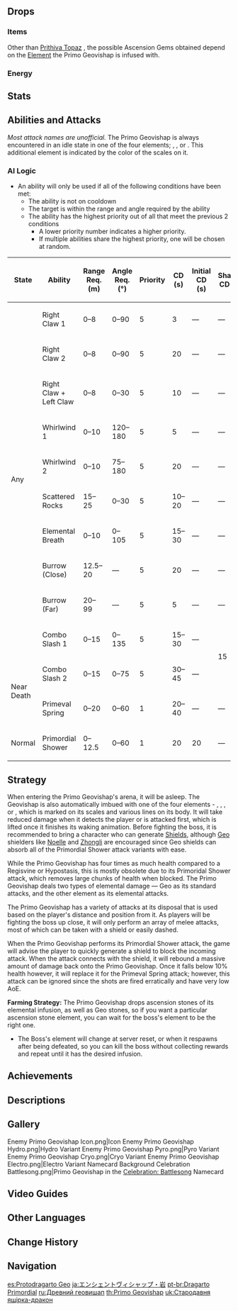 {{Enemy Infobox
|image    = <gallery>
Enemy Primo Geovishap.png|Archive
Enemy Primo Geovishap Full Artwork.png|Full Art
</gallery>
|dmgtype  = Geo
|dmgtype2 = Cryo
|dmgtype3 = Pyro
|dmgtype4 = Electro
|dmgtype5 = Hydro
|weakpoint = yes
|type     = Normal Bosses
|family   = Mystical Beasts
|group    = Vishaps
|location = [[Minlin]], [[Liyue]]
|title    = Geo Dragon Who Once Raged With the King;Long-Slumbering Earthshaker Dragon
|ability1 = Invincibility Frames
|ability2 = Elemental Conversion
|ability3 = Self HP Loss
|drops    = Juvenile Jade
}}
{{Enemy Intro}}

==Drops==
===Items===
Other than [[Prithiva Topaz]] {{Element|Geo|24}}, the possible Ascension Gems obtained depend on the [[Element]] the Primo Geovishap is infused with.
{{World Boss Rewards
|gem=Prithiva Topaz,Vajrada Amethyst,Shivada Jade,Agnidus Agate,Varunada Lazurite
|exclusive=Juvenile Jade
|sets=Berserker,Instructor,The Exile,Prayers for Wisdom,Prayers to Springtime,Prayers for Illumination,Prayers for Destiny
}}

===Energy===
{{Energy Drops
|type  = Geo
|hp1   = 66
|p1    = 1
|hp2   = 33
|p2    = 1
|hp3   = 0
|o3    = 1
}}

==Stats==
{{Enemy Stats
|res1     = Normal
|phys_res = 30%
|geo_res  = 50%

|res2       = Countered (Lasts 5s)
|resglobal2 = -40%
|phys_res2  = -20%
|geo_res2   = 0%

|res3       = Beginning of Fight
|resglobal3 = 210%
|phys_res3  = 230%
|geo_res3   = 250%

|res_title = State
|hp_ratio  = 30
|hp_type   = 1
|atk_ratio = 8
|note      = The Primo Geovishap gains '''20<nowiki>%</nowiki>''' RES to its corresponding element.
}}

==Abilities and Attacks==
''Most attack names are unofficial.''
The Primo Geovishap is always encountered in an idle state in one of the four elements; {{Pyro}}, {{Hydro}}, {{Cryo}} or {{Electro}}. This additional element is indicated by the color of the scales on it.
{{Enemy Attacks

|name_1 = Elemental-Infused Stones
|desc_1 = Certain attacks will produce stones that detonate after a few seconds delay, dealing elemental damage of the currently infused element. Although the stones themselves, when created, deal no damage, the explosion(s) that occur do deal damage. Each element has different effects on the stones:
* '''{{Color|Pyro}}:''' Explodes, dealing '''40% ATK''' as {{Color|AoE Pyro DMG}} and leaving a pool of lava in its wake, which deals '''10% ATK''' as {{Color|Pyro DoT}} to characters in the affected area.
* '''{{Color|Hydro}}:''' Cause seven small eruptions near the stone's original location that each deals '''25% ATK''' as {{Color|AoE Hydro DMG}}.
* '''{{Color|Cryo}}:''' Generates a ring of ice spikes that start from the center of the stone and propagate (up to 3 times) outward, dealing '''25% ATK''' and '''37.5% ATK''' as {{Color|Cryo DMG}} within a moderate area.
* '''{{Color|Electro}}:''' Explodes in an X-like pattern, dealing '''25% ATK''' as {{Color|Electro DMG}}.
|file_1 = Primo Geovishap Infused Stone Pyro
|caption_1 = Pyro
|file_1_2 = Primo Geovishap Infused Stone Hydro
|caption_1_2 = Hydro
|file_1_3 = Primo Geovishap Infused Stone Cryo
|caption_1_3 = Cryo
|file_1_4 = Primo Geovishap Infused Stone Electro
|caption_1_4 = Electro

|name_2 = Left Claw
|desc_2 = Claws at the player, inserting its left claw into the ground, dealing '''35% ATK''' as {{Color|Geo DMG}} both on impact and when it pulls its claw out of the ground.
|file_2 = Primo Geovishap Punch

|name_3 = Right Claw
|desc_3 = Claws in front of itself once with its right claw, dealing '''40% ATK''' as {{Color|Geo DMG}}.
|file_3 = Primo Geovishap Slash

|name_4 = Whirlwind
|desc_4 = Looks behind itself, then performs a quick spinning attack, dealing '''50% ATK''' as {{Color|AoE Geo DMG}}. This attack is heavily prioritized if any players are behind the Primo Geovishap. This attack cannot be avoided using [[Sprinting#Dash|dash]] [[Invincibility Frames|i-frames]].

|name_5 = Combo Slash
|desc_5 = Attack forward twice, and ends with a slam towards the player. Each attack deals '''40% ATK''', '''50% ATK''', and '''62.5% ATK''' respectively as {{Color|Geo DMG}}.

|name_6 = Burrow
|desc_6 = Targets outside Primo Geovishap's melee reach will cause it to submerge underground and dig towards the enemy, creating '''Elemental-Infused Stones''' as it travels. It will also deal '''25% ATK''' as {{Color|Geo DMG}} to characters on contact as it bores through the ground. Upon reaching its destination, it resurfaces and performs a slam, dealing '''75% ATK''' as {{Color|AoE Geo DMG}} upon landing.

|name_7 = Scattered Rocks
|desc_7 = Raises up its tail and scatter a number of '''Elemental-Infused Stones''' around the arena.

|name_8 = Elemental Breath
|desc_8 = Unleash a breath of pure elemental power, whilst arcing the attack in a cone-like area in front of itself, rapidly dealing '''40% ATK''', '''20% ATK''', or '''10% ATK''' as AoE DMG of the currently infused element.
|file_8 = Primo Geovishap Elemental Breath Pyro
|caption_8 = Pyro
|file_8_2 = Primo Geovishap Elemental Breath Hydro
|caption_8_2 = Hydro
|file_8_3 = Primo Geovishap Elemental Breath Cryo
|caption_8_3 = Cryo
|file_8_4 = Primo Geovishap Elemental Breath Electro
|caption_8_4 = Electro

|name_9 = Primeval Spring
|desc_9 = Spawns a barrage of '''Elemental-Infused Stones''' around itself. The attack itself deals no damage and can only be used once Primo Geovishap reaches critical health ('''20%''' Max HP).

|name_10 = Primordial Shower
|desc_10 = Unleashes a blast of pure elemental power in a huge [[AoE]] around it, dealing '''100% ATK''' as DMG of the currently infused element. DMG is greatly reduced to '''25% ATK''' when protected by a shield (independent from shield multipliers). This attack cannot be dodged with [[dash]] [[i-frames]].
* If all DMG is absorbed, the attack will rebound and the Primo Geovishap itself will lose HP.
** If the shield's element is {{Geo}} or the Primo Geovishap's currently infused element, it will lose '''15%''' Max HP
** A non-Geo shield not of the corresponding element will only cause it to lose '''5%''' Max HP.
* Once the Primo Geovishap reaches critical health ('''20%''' Max HP), it will cease to perform the Primordial Shower, and instead perform '''Primeval Spring'''.
|strat_10 = The Primo Geovishap will only perform this attack when it is front-facing the opposing character, thus a possible strategy to avoid this attack during shield downtime is to constantly run behind it, and only bait this move once a shield is ready by running in front.
|file_10 = Primo Geovishap Primordial Shower Pyro
|caption_10 = Pyro
|file_10_2 = Primo Geovishap Primordial Shower Hydro
|caption_10_2 = Hydro
|file_10_3 = Primo Geovishap Primordial Shower Cryo
|caption_10_3 = Cryo
|file_10_4 = Primo Geovishap Primordial Shower Electro
|caption_10_4 = Electro
}}

===AI Logic===
{{See also|Cooldown#Enemy Cooldowns}}
* An ability will only be used if all of the following conditions have been met:
** The ability is not on cooldown
** The target is within the range and angle required by the ability
** The ability has the highest priority out of all that meet the previous 2 conditions
*** A lower priority number indicates a higher priority.
*** If multiple abilities share the highest priority, one will be chosen at random.

{| class="wikitable"
! State !! Ability !! Range Req. (m) !! Angle Req. (°) !! Priority !! style="width:80px" | CD (s) !! Initial CD (s) !! Shared CD (s) !! Action Interval (s) !! Triggers Act. Int. !! Ignores Act. Int.
|-
| rowspan="10" | Any || Right Claw 1 || 0–8 || 0–90 || 5 || 3 || — || — || rowspan="20" | 3 || {{check|no}} || {{check|no}}
|-
| Right Claw 2 || 0–8 || 0–90 || 5 || 20 || — || — || {{check|no}} || {{check|no}}
|-
| Right Claw + Left Claw || 0–8 || 0–30 || 5 || 10 || — || — || {{check|no}} || {{check|no}}
|-
| Whirlwind 1 || 0–10 || 120–180 || 5 || 5 || — || — || {{check|no}} || {{check|yes}}
|-
| Whirlwind 2 || 0–10 || 75–180 || 5 || 20 || — || — || {{check|no}} || {{check|yes}}
|-
| Scattered Rocks || 15–25 || 0–30 || 5 || 10–20 || — || — || {{check|no}} || {{check|no}}
|-
| Elemental Breath || 0–10 || 0–105 || 5 || 15–30 || — || — || {{check|no}} || {{check|no}}
|-
| Burrow (Close) || 12.5–20 || — || 5 || 20 || — || — || {{check|no}} || {{check|no}}
|-
| Burrow (Far) || 20–99 || — || 5 || 5 || — || — || {{check|no}} || {{check|no}}
|-
| Combo Slash 1 || 0–15 || 0–135 || 5 || 15–30 || — || rowspan="2" | 15 || {{check|no}} || {{check|no}}
|-
| rowspan="2" | Near Death || Combo Slash 2 || 0–15 || 0–75 || 5 || 30–45 || — || {{check|no}} || {{check|no}}
|-
| Primeval Spring || 0–20 || 0–60 || 1 || 20–40 || — || — || {{check|yes}} || {{check|no}}
|-
| Normal || Primordial Shower || 0–12.5 || 0–60 || 1 || 20 || 20 || — || {{check|yes}} || {{check|no}}
|}

==Strategy==
When entering the Primo Geovishap's arena, it will be asleep. The Geovishap is also automatically imbued with one of the four elements - {{Pyro}}, {{Hydro}}, {{Cryo}}, or {{Electro}}, which is marked on its scales and various lines on its body. It will take reduced damage when it detects the player or is attacked first, which is lifted once it finishes its waking animation. Before fighting the boss, it is recommended to bring a character who can generate [[Shields]], although [[Geo]] shielders like [[Noelle]] and [[Zhongli]] are encouraged since Geo shields can absorb all of the Primordial Shower attack variants with ease.

While the Primo Geovishap has four times as much health compared to a Regisvine or Hypostasis, this is mostly obsolete due to its Primoridal Shower attack, which removes large chunks of health when blocked. The Primo Geovishap deals two types of elemental damage &mdash; Geo as its standard attacks, and the other element as its elemental attacks.

The Primo Geovishap has a variety of attacks at its disposal that is used based on the player's distance and position from it. As players will be fighting the boss up close, it will only perform an array of melee attacks, most of which can be taken with a shield or easily dashed.

When the Primo Geovishap performs its Primordial Shower attack, the game will advise the player to quickly generate a shield to block the incoming attack. When the attack connects with the shield, it will rebound a massive amount of damage back onto the Primo Geovishap. Once it falls below 10% health however, it will replace it for the Primeval Spring attack; however, this attack can be ignored since the shots are fired erratically and have very low AoE.

'''Farming Strategy:''' The Primo Geovishap drops ascension stones of its elemental infusion, as well as Geo stones, so if you want a particular ascension stone element, you can wait for the boss's element to be the right one.

*The Boss's element will change at server reset, or when it respawns after being defeated, so you can kill the boss without collecting rewards and repeat until it has the desired infusion.

==Achievements==
{{Achievement Topic Table|topic=Primo Geovishap}}

==Descriptions==
{{Description|After many years, the awesomely powerful Primo Geovishaps have grown accustomed to changes in their elemental environment.<br />Folktales hold that after the great "draconic calamity" that led to the ruin of [[Tianqiu Valley]], the [[Geovishap]]s and Primo Geovishaps burrowed deep into the earth, awaiting their chance to rise once more...|[[Adventurer Handbook]]}}
{{Description|After many years, the awesomely powerful Primo Geovishaps grow accustomed to changes in their elemental environment.<br />Folktales hold that after the great "draconic calamity" that led to the ruination of Tianqiu Valley, the [[Azhdaha|overlord]] of the Geovishaps and Primo Geovishaps was imprisoned deep beneath the earth, and so too did they burrow into deep and unseen places, awaiting their chance to rise once more...|[[Archive]]}}

==Gallery==
<gallery>
Enemy Primo Geovishap Icon.png|Icon
Enemy Primo Geovishap Hydro.png|Hydro Variant
Enemy Primo Geovishap Pyro.png|Pyro Variant
Enemy Primo Geovishap Cryo.png|Cryo Variant
Enemy Primo Geovishap Electro.png|Electro Variant
Namecard Background Celebration Battlesong.png|Primo Geovishap in the [[Celebration: Battlesong]] Namecard
</gallery>

==Video Guides==
{{EVT
|video1   = https://youtu.be/PqteOtIjOOg
|caption1 = 

|video2   = https://youtu.be/Qw4zS1lNRqQ
|caption2 = 

|video3   = https://youtu.be/NSTKCJuXe9Y
|caption3 = 
}}

==Other Languages==
{{Other Languages
|en      = Primo Geovishap
|zhs     = 古岩龙蜥
|zhs_rm  = Gǔyán Lóngxī
|zht     = 古岩龍蜥
|zht_rm  = Gǔyán Lóngxī
|zh_tl   = Ancient Geo {{Lex|Vishap|zh}}
|ja      = エンシェントヴィシャップ・岩
|ja_rm   = Enshento Vishappu - Iwa
|ja_tl   = Ancient Vishap - Geo
|ko      = 고대 바위 용 도마뱀
|ko_rm   = Godae Bawi Yong Domabaem
|ko_tl   = Ancient Rock {{Lex|Vishap|ko}}
|es      = Protodragarto Geo
|es_tl   = Geo Proto-{{Lex|Vishap|es}}
|fr      = Géosaure antique
|fr_tl   = Ancient {{Lex|Geovishap|fr}}
|ru      = Древний геовишап
|ru_tl   = Ancient Geovishap
|th      = Primo Geovishap
|vi      = Rồng Đất Cổ - Nham
|vi_tl   = Ancient Earth {{Lex|Vishap|vi}} - Rock
|de      = Alte Geo-Drachenechse
|de_tl   = Ancient Geo {{Lex|Vishap|de}}
|id      = Primo Geovishap
|pt      = Dragarto Primordial
|pt_tl   = Primordial {{Lex|Vishap|pt}}
|tr      = Kadim Toprak Ejderi
|tr_tl   = 
|it      = Geosauro primordiale
|it_tl   = 
}}

==Change History==
{{Change History|1.3}}
<!--
==References==
{{Reflist}}-->

==Navigation==
{{Enemy Navbox|type=bosses}}

[[es:Protodragarto Geo]]
[[ja:エンシェントヴィシャップ・岩]]
[[pt-br:Dragarto Primordial]]
[[ru:Древний геовишап]]
[[th:Primo Geovishap]]
[[uk:Стародавня ящірка-дракон]]